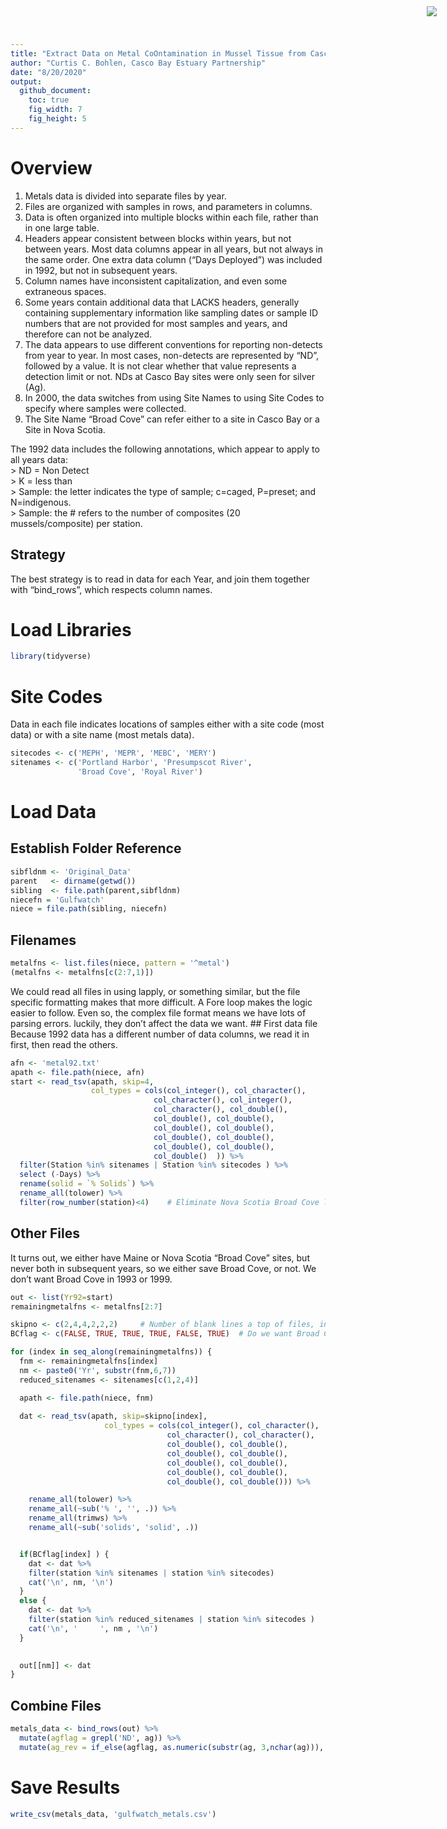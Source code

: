 ```yaml
---
title: "Extract Data on Metal CoOntamination in Mussel Tissue from Casco Bay Sites From Gulfwatch Data"
author: "Curtis C. Bohlen, Casco Bay Estuary Partnership"
date: "8/20/2020"
output:
  github_document:
    toc: true
    fig_width: 7
    fig_height: 5
---
```


<img
  src="https://www.cascobayestuary.org/wp-content/uploads/2014/04/logo_sm.jpg"
  style="position:absolute;top:10px;right:50px;" />

# Overview
1.  Metals data is divided into separate files by year. 
2.  Files are organized with samples in rows, and parameters in columns. 
3.  Data is often  organized into multiple blocks within each file, rather than in one large table. 
4.  Headers appear consistent between blocks within years, but not between years. Most data columns appear in all years, but not always in the same order. One extra data column ("Days Deployed") was included in 1992, but not in subsequent years.
4.  Column names have inconsistent capitalization, and even some extraneous spaces. 
5. Some years contain additional data that LACKS headers, generally containing supplementary information like sampling dates or sample ID numbers that are not provided for most samples and years, and therefore can not be analyzed.
6.  The data appears to use different conventions for reporting non-detects from year to year. In most cases, non-detects are represented by "ND", followed by a value. It is not clear whether that value represents a detection limit or not.  NDs at Casco Bay sites were only seen for silver (Ag). 
7.  In 2000, the data switches from using Site Names to using Site Codes to specify where samples were collected.
8.  The Site Name "Broad Cove" can refer either to a site in Casco Bay or a Site in Nova Scotia.

The 1992 data includes the following annotations, which appear to apply to all years data:  
>  ND = Non Detect  
>  K = less than  
>  Sample: the letter indicates the type of sample; c=caged, P=preset; and N=indigenous.  
>  Sample: the # refers to the number of composites (20 mussels/composite) per station.  


## Strategy
The best strategy is to read in data for each Year, and  join them together with "bind_rows", which respects column names.

# Load Libraries
```r
library(tidyverse)

```

# Site Codes
Data in each file indicates locations of samples either with a site code (most data) or with a site name (most metals data).
```r
sitecodes <- c('MEPH', 'MEPR', 'MEBC', 'MERY')
sitenames <- c('Portland Harbor', 'Presumpscot River',
               'Broad Cove', 'Royal River')
```

# Load Data
## Establish Folder Reference
```r
sibfldnm <- 'Original_Data'
parent   <- dirname(getwd())
sibling  <- file.path(parent,sibfldnm)
niecefn = 'Gulfwatch'
niece = file.path(sibling, niecefn)
```

## Filenames
```r
metalfns <- list.files(niece, pattern = '^metal')
(metalfns <- metalfns[c(2:7,1)])
```
We could read all files in using lapply, or something similar, but the file specific formatting makes that more difficult.  A Fore loop makes the logic easier to follow.  Even so, the complex file format means we have lots of parsing errors.  luckily, they don't affect the data we want.
## First data file
Because 1992 data has a different number of data columns, we read it in first, then read the others.
```r
afn <- 'metal92.txt'
apath <- file.path(niece, afn)
start <- read_tsv(apath, skip=4,
                  col_types = cols(col_integer(), col_character(),
                                col_character(), col_integer(),
                                col_character(), col_double(),
                                col_double(), col_double(),
                                col_double(), col_double(),
                                col_double(), col_double(),
                                col_double(), col_double(),
                                col_double()  )) %>%
  filter(Station %in% sitenames | Station %in% sitecodes ) %>%
  select (-Days) %>%
  rename(solid = `% Solids`) %>%
  rename_all(tolower) %>%
  filter(row_number(station)<4)    # Eliminate Nova Scotia Broad Cove locations
```

## Other Files 
It turns out, we either have Maine or Nova Scotia "Broad Cove" sites, but never both in subsequent years, so we either save Broad Cove, or  not.  We don't want Broad Cove in 1993 or 1999.
```r
out <- list(Yr92=start)
remainingmetalfns <- metalfns[2:7]

skipno <- c(2,4,4,2,2,2)     # Number of blank lines a top of files, in order
BCflag <- c(FALSE, TRUE, TRUE, TRUE, FALSE, TRUE)  # Do we want Broad Cove?

for (index in seq_along(remainingmetalfns)) {
  fnm <- remainingmetalfns[index]
  nm <- paste0('Yr', substr(fnm,6,7))
  reduced_sitenames <- sitenames[c(1,2,4)]

  apath <- file.path(niece, fnm)
  
  dat <- read_tsv(apath, skip=skipno[index],
                     col_types = cols(col_integer(), col_character(),
                                   col_character(), col_character(),
                                   col_double(), col_double(),
                                   col_double(), col_double(),
                                   col_double(), col_double(),
                                   col_double(), col_double(),
                                   col_double(), col_double())) %>%

    rename_all(tolower) %>%
    rename_all(~sub('% ', '', .)) %>%
    rename_all(trimws) %>%
    rename_all(~sub('solids', 'solid', .))


  if(BCflag[index] ) {
    dat <- dat %>%
    filter(station %in% sitenames | station %in% sitecodes)
    cat('\n', nm, '\n')
  }
  else {
    dat <- dat %>%
    filter(station %in% reduced_sitenames | station %in% sitecodes )
    cat('\n', '     ', nm , '\n')
  }

  
  out[[nm]] <- dat
}
```
## Combine Files
```r
metals_data <- bind_rows(out) %>%
  mutate(agflag = grepl('ND', ag)) %>%
  mutate(ag_rev = if_else(agflag, as.numeric(substr(ag, 3,nchar(ag))), as.numeric(ag))) 
```
# Save Results
```r
write_csv(metals_data, 'gulfwatch_metals.csv')
```
